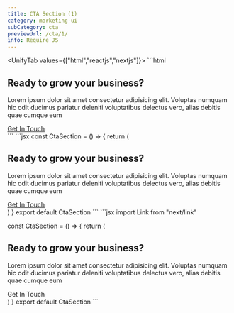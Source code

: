 ```yaml
---
title: CTA Section (1)
category: marketing-ui
subCategory: cta
previewUrl: /cta/1/
info: Require JS
---
```


<UnifyTab values={["html","reactjs","nextjs"]}>
    <TabPanel value="html">
    ```html
<section class="py-24">
    <div class="max-w-7xl mx-auto px-5 sm:px-10 md:px-12 lg:px-5">
        <div class="bg-gradient-to-br from-blue-200 to-gray-50 dark:from-gray-900 dark:bg-gray-800 rounded-lg p-8 md:p-10 py-14 lg:p-14 flex flex-col md:flex-row items-center justify-center text-center md:text-left md:justify-start md:items-start gap-8">
            <div class="md:w-2/5">
                <h1 class="text-3xl sm:text-4xl md:text-5xl xl:text-6xl text-blue-950 dark:text-white font-display font-bold leading-tight">
                    Ready to grow your business?
                </h1>
            </div>
            <div class="flex flex-col md:flex-1 space-y-8">
                <p class="text-gray-700 dark:text-gray-300">
                    Lorem ipsum dolor sit amet consectetur adipisicing elit. Voluptas numquam hic odit ducimus pariatur deleniti voluptatibus delectus vero, alias debitis quae cumque eum
                </p>
                <div class="flex justify-center md:justify-start">
                    <a href="#" class="h-12 px-5 rounded-md flex items-center bg-blue-600 text-white">
                        Get In Touch
                    </a>
                </div>
            </div>
        </div>
    </div>
</section>
    ```
    </TabPanel>
    <TabPanel value="reactjs">
    ```jsx
const CtaSection = () => {
    return (
        <section className="py-24">
            <div className="max-w-7xl mx-auto px-5 sm:px-10 md:px-12 lg:px-5">
                <div className="bg-gradient-to-br from-blue-200 to-gray-50 dark:from-gray-900 dark:bg-gray-800 rounded-lg p-8 md:p-10 py-14 lg:p-14 flex flex-col md:flex-row items-center justify-center text-center md:text-left md:justify-start md:items-start gap-8">
                    <div className="md:w-2/5">
                        <h1 className="text-3xl sm:text-4xl md:text-5xl xl:text-6xl text-blue-950 dark:text-white font-display font-bold leading-tight">
                            Ready to grow your business?
                        </h1>
                    </div>
                    <div className="flex flex-col md:flex-1 space-y-8">
                        <p className="text-gray-700 dark:text-gray-300">
                            Lorem ipsum dolor sit amet consectetur adipisicing elit. Voluptas numquam hic odit ducimus pariatur deleniti voluptatibus delectus vero, alias debitis quae cumque eum
                        </p>
                        <div className="flex justify-center md:justify-start">
                            <a href="#" className="h-12 px-5 rounded-md flex items-center bg-blue-600 text-white">
                                Get In Touch
                            </a>
                        </div>
                    </div>
                </div>
            </div>
        </section>
    )
}
export default CtaSection
    ```
    </TabPanel>
    <TabPanel value="nextjs">
    ```jsx
import Link from "next/link"

const CtaSection = () => {
    return (
        <section className="py-24">
            <div className="max-w-7xl mx-auto px-5 sm:px-10 md:px-12 lg:px-5">
                <div className="bg-gradient-to-br from-blue-200 to-gray-50 dark:from-gray-900 dark:bg-gray-800 rounded-lg p-8 md:p-10 py-14 lg:p-14 flex flex-col md:flex-row items-center justify-center text-center md:text-left md:justify-start md:items-start gap-8">
                    <div className="md:w-2/5">
                        <h1 className="text-3xl sm:text-4xl md:text-5xl xl:text-6xl text-blue-950 dark:text-white font-display font-bold leading-tight">
                            Ready to grow your business?
                        </h1>
                    </div>
                    <div className="flex flex-col md:flex-1 space-y-8">
                        <p className="text-gray-700 dark:text-gray-300">
                            Lorem ipsum dolor sit amet consectetur adipisicing elit. Voluptas numquam hic odit ducimus pariatur deleniti voluptatibus delectus vero, alias debitis quae cumque eum
                        </p>
                        <div className="flex justify-center md:justify-start">
                            <Link href="#" className="h-12 px-5 rounded-md flex items-center bg-blue-600 text-white">
                                Get In Touch
                            </Link>
                        </div>
                    </div>
                </div>
            </div>
        </section>
    )
}
export default CtaSection
    ```
    </TabPanel>
</UnifyTab>
